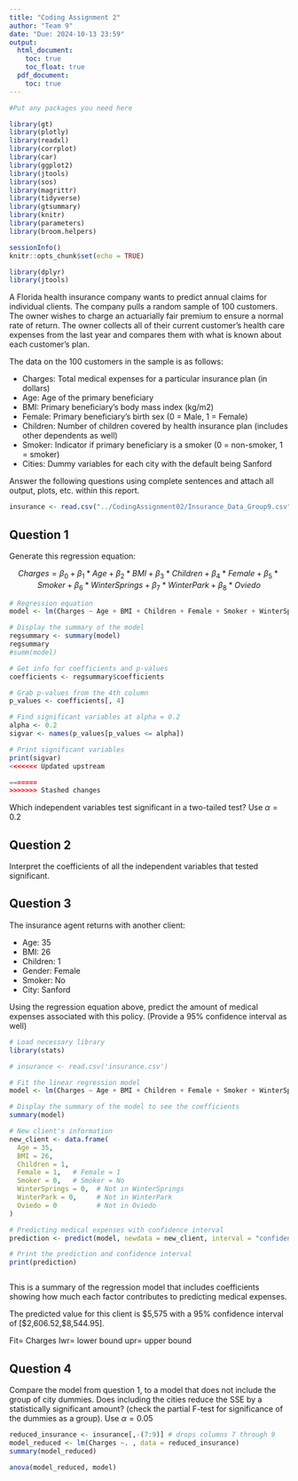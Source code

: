 ```yaml
---
title: "Coding Assignment 2"
author: "Team 9"
date: "Due: 2024-10-13 23:59"
output:
  html_document:
    toc: true
    toc_float: true
  pdf_document:
    toc: true
---
```


```r
#Put any packages you need here

library(gt)
library(plotly)
library(readxl)
library(corrplot)
library(car)
library(ggplot2)
library(jtools)
library(sos)
library(magrittr)
library(tidyverse)
library(gtsummary)
library(knitr)
library(parameters)
library(broom.helpers)

sessionInfo()
knitr::opts_chunk$set(echo = TRUE)

library(dplyr)
library(jtools)

```

A Florida health insurance company wants to predict annual claims for individual clients. The company pulls a random sample of 100 customers. The owner wishes to charge an actuarially fair premium to ensure a normal rate of return. The owner collects all of their current customer’s health care expenses from the last year and compares them with what is known about each customer’s plan. 

The data on the 100 customers in the sample is as follows:

-	Charges: Total medical expenses for a particular insurance plan (in dollars)
-	Age: Age of the primary beneficiary
-	BMI: Primary beneficiary’s body mass index (kg/m2)
-	Female: Primary beneficiary’s birth sex (0 = Male, 1 = Female)
-	Children: Number of children covered by health insurance plan (includes other dependents as well)
-	Smoker: Indicator if primary beneficiary is a smoker (0 = non-smoker, 1 = smoker)
-	Cities: Dummy variables for each city with the default being Sanford

Answer the following questions using complete sentences and attach all output, plots, etc. within this report.


```r

insurance <- read.csv("../CodingAssignment02/Insurance_Data_Group9.csv")
```


## Question 1

Generate this regression equation:

$$Charges = \beta_{0}+\beta_{1}*Age+\beta_{2}*BMI+\beta_{3}*Children + \beta_{4}*Female + \beta_{5}*Smoker + \beta_{6}*WinterSprings + \beta_{7}*WinterPark + \beta_{8}*Oviedo$$

```r

# Regression equation
model <- lm(Charges ~ Age + BMI + Children + Female + Smoker + WinterSprings + WinterPark + Oviedo, data = insurance)

# Display the summary of the model
regsummary <- summary(model)
regsummary
#summ(model)

# Get info for coefficients and p-values
coefficients <- regsummary$coefficients

# Grab p-values from the 4th column
p_values <- coefficients[, 4] 

# Find significant variables at alpha = 0.2
alpha <- 0.2
sigvar <- names(p_values[p_values <= alpha])

# Print significant variables
print(sigvar)
<<<<<<< Updated upstream

=======
>>>>>>> Stashed changes
```

Which independent variables test significant in a two-tailed test? Use $\alpha = 0.2$



## Question 2

Interpret the coefficients of all the independent variables that tested significant.


## Question 3

The insurance agent returns with another client:

- Age: 35
- BMI: 26
- Children: 1
- Gender: Female
- Smoker: No
- City: Sanford

Using the regression equation above, predict the amount of medical expenses associated with this policy. (Provide a 95% confidence interval as well)

```r

# Load necessary library
library(stats)

# insurance <- read.csv('insurance.csv')

# Fit the linear regression model
model <- lm(Charges ~ Age + BMI + Children + Female + Smoker + WinterSprings + WinterPark + Oviedo, data = insurance)

# Display the summary of the model to see the coefficients
summary(model)

# New client's information
new_client <- data.frame(
  Age = 35,
  BMI = 26,
  Children = 1,
  Female = 1,   # Female = 1
  Smoker = 0,   # Smoker = No
  WinterSprings = 0,  # Not in WinterSprings
  WinterPark = 0,     # Not in WinterPark
  Oviedo = 0          # Not in Oviedo
)

# Predicting medical expenses with confidence interval
prediction <- predict(model, newdata = new_client, interval = "confidence", level = 0.95)

# Print the prediction and confidence interval
print(prediction)



```
This is a summary of the regression model that includes coefficients showing how much each factor contributes to predicting medical expenses.

The predicted value for this client is $5,575 with a 95% confidence interval of [$2,606.52,$8,544.95]. 

Fit= Charges 
lwr= lower bound
upr= upper bound


## Question 4

Compare the model from question 1, to a model that does not include the group of city dummies. Does including the cities reduce the SSE by a statistically significant amount? (check the partial F-test for significance of the dummies as a group). Use $\alpha = 0.05$

```r

reduced_insurance <- insurance[,-(7:9)] # drops columns 7 through 9
model_reduced <- lm(Charges ~. , data = reduced_insurance) 
summary(model_reduced)

anova(model_reduced, model)

```



